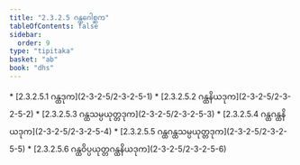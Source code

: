```yaml
---
title: "2.3.2.5 ဂန္ထဂေါစ္ဆက"
tableOfContents: false
sidebar:
  order: 9
type: "tipitaka"
basket: "ab"
book: "dhs"
---
```



<DynamicBreadcrumb />



<TableOfContents book="dhs" section="2.3.2.5">
* [2.3.2.5.1 ဂန္ထဒုက](2-3-2-5/2-3-2-5-1)
* [2.3.2.5.2 ဂန္ထနိယဒုက](2-3-2-5/2-3-2-5-2)
* [2.3.2.5.3 ဂန္ထသမ္ပယုတ္တဒုက](2-3-2-5/2-3-2-5-3)
* [2.3.2.5.4 ဂန္ထဂန္ထနိယဒုက](2-3-2-5/2-3-2-5-4)
* [2.3.2.5.5 ဂန္ထဂန္ထသမ္ပယုတ္တဒုက](2-3-2-5/2-3-2-5-5)
* [2.3.2.5.6 ဂန္ထဝိပ္ပယုတ္တဂန္ထနိယဒုက](2-3-2-5/2-3-2-5-6)
</TableOfContents>